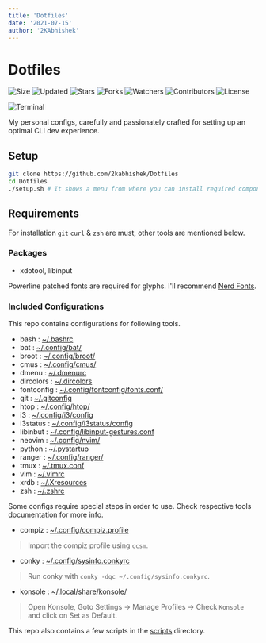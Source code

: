 ```yaml
---
title: 'Dotfiles'
date: '2021-07-15'
author: '2KAbhishek'
---
```


# Dotfiles

![Size](https://img.shields.io/github/repo-size/2kabhishek/Dotfiles?style=plastic&color=0f0&label=Size)
![Updated](https://img.shields.io/github/last-commit/2kabhishek/Dotfiles?style=plastic&color=f00&label=Updated)
![Stars](https://img.shields.io/github/stars/2kabhishek/Dotfiles?style=plastic&color=ffc801&label=Stars)
![Forks](https://img.shields.io/github/forks/2kabhishek/Dotfiles?style=plastic&color=003cff&label=Forks)
![Watchers](https://img.shields.io/github/watchers/2kabhishek/Dotfiles?style=plastic&color=ff5500&label=Watchers)
![Contributors](https://img.shields.io/github/contributors/2kabhishek/Dotfiles?style=plastic&color=f0f&label=Contributors)
![License](https://img.shields.io/github/license/2kabhishek/Dotfiles?style=plastic&color=555&label=License)

![Terminal](https://i.imgur.com/XOJlQXU.png)

My personal configs, carefully and passionately crafted for setting up an optimal CLI dev experience.

## Setup

```bash
git clone https://github.com/2kabhishek/Dotfiles
cd Dotfiles
./setup.sh # It shows a menu from where you can install required components
```

## Requirements

For installation `git` `curl` & `zsh` are must, other tools are mentioned below.

### Packages

-   xdotool, libinput

Powerline patched fonts are required for glyphs. I'll recommend [Nerd Fonts](https://www.nerdfonts.com/).

### Included Configurations

This repo contains configurations for following tools.

-   bash : [~/.bashrc](https://github.com/2KAbhishek/Dotfiles/blob/main/.bashrc)
-   bat : [~/.config/bat/](https://github.com/2KAbhishek/Dotfiles/blob/main/.config/bat/)
-   broot : [~/.config/broot/](https://github.com/2KAbhishek/Dotfiles/blob/main/.config/broot/)
-   cmus : [~/.config/cmus/](https://github.com/2KAbhishek/Dotfiles/blob/main/.config/cmus/)
-   dmenu : [~/.dmenurc](https://github.com/2KAbhishek/Dotfiles/blob/main/.dmenurc)
-   dircolors : [~/.dircolors](https://github.com/2KAbhishek/Dotfiles/blob/main/.dircolors)
-   fontconfig : [~/.config/fontconfig/fonts.conf/](https://github.com/2KAbhishek/Dotfiles/blob/main/.config/fontconfig/fonts.conf/)
-   git : [~/.gitconfig](https://github.com/2KAbhishek/Dotfiles/blob/main/.gitconfig)
-   htop : [~/.config/htop/](https://github.com/2KAbhishek/Dotfiles/blob/main/.config/htop/)
-   i3 : [~/.config/i3/config](https://github.com/2KAbhishek/Dotfiles/blob/main/.config/i3/config)
-   i3status : [~/.config/i3status/config](https://github.com/2KAbhishek/Dotfiles/blob/main/.config/i3status/config)
-   libinbut : [~/.config/libinput-gestures.conf](https://github.com/2KAbhishek/Dotfiles/blob/main/.config/libinput-gestures.conf)
-   neovim : [~/.config/nvim/](https://github.com/2KAbhishek/Dotfiles/blob/main/.config/nvim/)
-   python : [~/.pystartup](https://github.com/2KAbhishek/Dotfiles/blob/main/.pystartup)
-   ranger : [~/.config/ranger/](https://github.com/2KAbhishek/Dotfiles/blob/main/.config/ranger/)
-   tmux : [~/.tmux.conf](https://github.com/2KAbhishek/Dotfiles/blob/main/.tmux.conf)
-   vim : [~/.vimrc](https://github.com/2KAbhishek/Dotfiles/blob/main/.vimrc)
-   xrdb : [~/.Xresources](https://github.com/2KAbhishek/Dotfiles/blob/main/.Xresources)
-   zsh : [~/.zshrc](https://github.com/2KAbhishek/Dotfiles/blob/main/.zshrc)

Some configs require special steps in order to use. Check respective tools documentation for more info.

-   compiz : [~/.config/compiz.profile](https://github.com/2KAbhishek/Dotfiles/blob/main/.config/compiz.profile)

> Import the compiz profile using `ccsm`.

-   conky : [~/.config/sysinfo.conkyrc](https://github.com/2KAbhishek/Dotfiles/blob/main/.config/sysinfo.conkyrc)

> Run conky with `conky -dqc ~/.config/sysinfo.conkyrc`.

-   konsole : [~/.local/share/konsole/](https://github.com/2KAbhishek/Dotfiles/blob/main/.local/share/konsole)

> Open Konsole, Goto Settings -> Manage Profiles -> Check `Konsole` and click on Set as Default.

This repo also contains a few scripts in the [scripts](https://github.com/2KAbhishek/Dotfiles/blob/main/scripts) directory.
